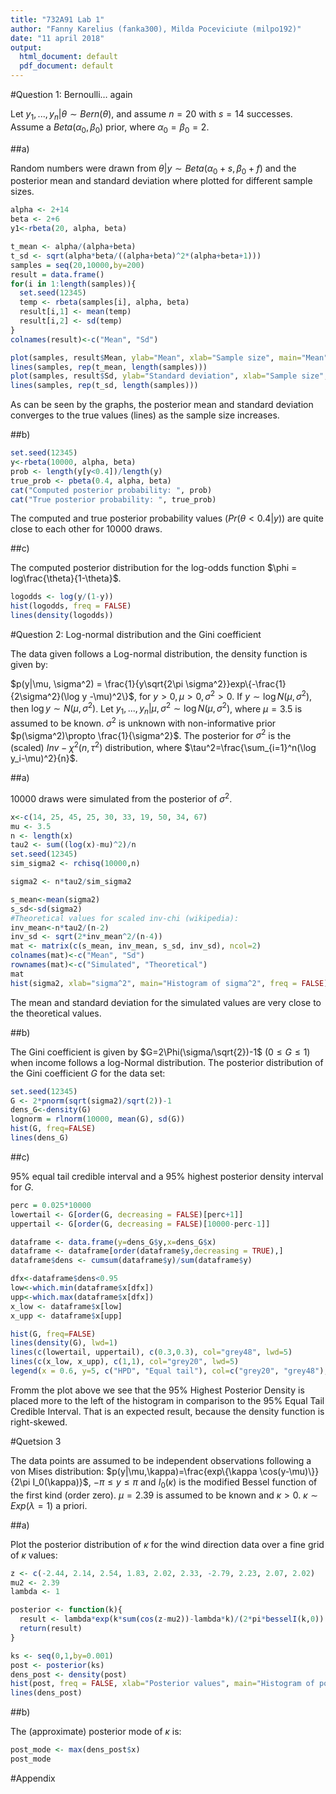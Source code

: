 ---
title: "732A91 Lab 1"
author: "Fanny Karelius (fanka300), Milda Poceviciute (milpo192)"
date: "11 april 2018"
output:
  html_document: default
  pdf_document: default
---

#Question 1: Bernoulli... again

Let $y_1,...,y_n|\theta \sim Bern(\theta)$, and assume $n=20$ with $s=14$ successes. Assume a $Beta(\alpha_0, \beta_0)$ prior, where $\alpha_0=\beta_0=2$. 

##a)

Random numbers were drawn from $\theta|y\sim Beta(\alpha_0+s, \beta_0+f)$ and the posterior mean and standard deviation where plotted for different sample sizes.

```{r, }
alpha <- 2+14
beta <- 2+6
y1<-rbeta(20, alpha, beta)

t_mean <- alpha/(alpha+beta)
t_sd <- sqrt(alpha*beta/((alpha+beta)^2*(alpha+beta+1)))
samples = seq(20,10000,by=200)
result = data.frame()
for(i in 1:length(samples)){
  set.seed(12345)
  temp <- rbeta(samples[i], alpha, beta)
  result[i,1] <- mean(temp)
  result[i,2] <- sd(temp)
}
colnames(result)<-c("Mean", "Sd")

plot(samples, result$Mean, ylab="Mean", xlab="Sample size", main="Mean", pch=19)
lines(samples, rep(t_mean, length(samples)))
plot(samples, result$Sd, ylab="Standard deviation", xlab="Sample size", main="Standard deviation", pch=19)
lines(samples, rep(t_sd, length(samples)))
```

As can be seen by the graphs, the posterior mean and standard deviation converges to the true values (lines) as the sample size increases. 

##b)

```{r, }
set.seed(12345)
y<-rbeta(10000, alpha, beta)
prob <- length(y[y<0.4])/length(y)
true_prob <- pbeta(0.4, alpha, beta)
cat("Computed posterior probability: ", prob)
cat("True posterior probability: ", true_prob)
```

The computed and true posterior probability values ($Pr(\theta<0.4|y)$) are quite close to each other for 10000 draws.

##c)

The computed posterior distribution for the log-odds function $\phi = log\frac{\theta}{1-\theta}$.

```{r, }
logodds <- log(y/(1-y))
hist(logodds, freq = FALSE)
lines(density(logodds))
```

#Question 2: Log-normal distribution and the Gini coefficient

The data given follows a Log-normal distribution, the density function is given by:
 
 $p(y|\mu, \sigma^2) = \frac{1}{y\sqrt{2\pi \sigma^2}}exp\{-\frac{1}{2\sigma^2}(\log y -\mu)^2\}$, for $y>0, \mu>0, \sigma^2>0$. If $y\sim \log N(\mu,\sigma^2)$, then $\log y\sim N(\mu,\sigma^2)$. Let $y_1,...,y_n|\mu,\sigma^2\sim\log N(\mu,\sigma^2)$, where $\mu=3.5$ is assumed to be known. $\sigma^2$ is unknown with non-informative prior $p(\sigma^2)\propto \frac{1}{\sigma^2}$. The posterior for $\sigma^2$ is the (scaled) $Inv-\chi^2(n,\tau^2)$ distribution, where $\tau^2=\frac{\sum_{i=1}^n(\log y_i-\mu)^2}{n}$.
 
##a)

10000 draws were simulated from the posterior of $\sigma^2$.

```{r}
x<-c(14, 25, 45, 25, 30, 33, 19, 50, 34, 67)
mu <- 3.5
n <- length(x)
tau2 <- sum((log(x)-mu)^2)/n
set.seed(12345)
sim_sigma2 <- rchisq(10000,n)

sigma2 <- n*tau2/sim_sigma2

s_mean<-mean(sigma2)
s_sd<-sd(sigma2)
#Theoretical values for scaled inv-chi (wikipedia):
inv_mean<-n*tau2/(n-2)
inv_sd <- sqrt(2*inv_mean^2/(n-4))
mat <- matrix(c(s_mean, inv_mean, s_sd, inv_sd), ncol=2)
colnames(mat)<-c("Mean", "Sd")
rownames(mat)<-c("Simulated", "Theoretical")
mat
hist(sigma2, xlab="sigma^2", main="Histogram of sigma^2", freq = FALSE)
```

The mean and standard deviation for the simulated values are very close to the theoretical values. 

##b)

The Gini coefficient is given by $G=2\Phi(\sigma/\sqrt{2})-1$ ($0\leq G\leq 1$) when income follows a log-Normal distribution.
The posterior distribution of the Gini coefficient $G$ for the data set:

```{r}
set.seed(12345)
G <- 2*pnorm(sqrt(sigma2)/sqrt(2))-1
dens_G<-density(G)
lognorm = rlnorm(10000, mean(G), sd(G))
hist(G, freq=FALSE)
lines(dens_G)
```


##c)

95% equal tail credible interval and a 95% highest posterior density interval for $G$.

```{r}
perc = 0.025*10000
lowertail <- G[order(G, decreasing = FALSE)[perc+1]]
uppertail <- G[order(G, decreasing = FALSE)[10000-perc-1]]

dataframe <- data.frame(y=dens_G$y,x=dens_G$x)
dataframe <- dataframe[order(dataframe$y,decreasing = TRUE),]
dataframe$dens <- cumsum(dataframe$y)/sum(dataframe$y)

dfx<-dataframe$dens<0.95
low<-which.min(dataframe$x[dfx])
upp<-which.max(dataframe$x[dfx])
x_low <- dataframe$x[low]
x_upp <- dataframe$x[upp]

hist(G, freq=FALSE)
lines(density(G), lwd=1)
lines(c(lowertail, uppertail), c(0.3,0.3), col="grey48", lwd=5)
lines(c(x_low, x_upp), c(1,1), col="grey20", lwd=5)
legend(x = 0.6, y=5, c("HPD", "Equal tail"), col=c("grey20", "grey48"), lwd = 3)

```

Fromm the plot above we see that the 95% Highest Posterior Density is placed more to the left of the histogram in comparison to the 95% Equal Tail Credible Interval. That is an expected result, because the density function is right-skewed.

#Quetsion 3

The data points are assumed to be independent observations following a von Mises distribution: $p(y|\mu,\kappa)=\frac{exp\{\kappa \cos(y-\mu)\}}{2\pi I_0(\kappa)}$, $-\pi\leq y\leq\pi$ and $I_0(\kappa)$ is the modified Bessel function of the first kind (order zero). $\mu=2.39$ is assumed to be known and $\kappa>0$. $\kappa\sim Exp(\lambda=1)$ a priori.

##a)

Plot the posterior distribution of $\kappa$ for the wind direction data over a fine grid of $\kappa$ values:

```{r}
z <- c(-2.44, 2.14, 2.54, 1.83, 2.02, 2.33, -2.79, 2.23, 2.07, 2.02)
mu2 <- 2.39
lambda <- 1

posterior <- function(k){
  result <- lambda*exp(k*sum(cos(z-mu2))-lambda*k)/(2*pi*besselI(k,0))
  return(result)
}

ks <- seq(0,1,by=0.001)
post <- posterior(ks)
dens_post <- density(post)
hist(post, freq = FALSE, xlab="Posterior values", main="Histogram of posterior")
lines(dens_post)
```

##b)

The (approximate) posterior mode of $\kappa$ is:

```{r}
post_mode <- max(dens_post$x)
post_mode
```


#Appendix
```{r, ref.label=knitr::all_labels(),echo=TRUE,eval=FALSE}
```